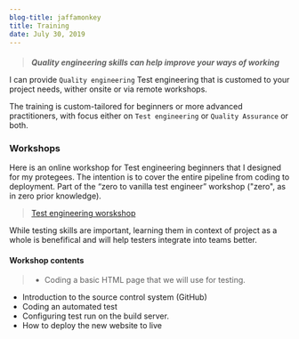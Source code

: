 ```yaml
---
blog-title: jaffamonkey
title: Training
date: July 30, 2019
---
```


####
> **_Quality engineering skills can help improve your ways of working_**

I can provide `Quality engineering` Test engineering that is customed to your project needs, wither onsite or via remote workshops.

The training is custom-tailored for beginners or more advanced practitioners, with focus either on `Test engineering` or      `Quality Assurance` or both.

### Workshops

Here is an online workshop for Test engineering beginners that I designed for my protegees. The intention is to cover the entire pipeline from coding to deployment.  Part of the “zero to vanilla test engineer” workshop ("zero", as in zero prior knowledge).

> [Test engineering worskshop](../trainingcourse)

While testing skills are important, learning them in context of project as a whole is benefifical and will help testers integrate into teams better. 

#### Workshop contents

> * Coding a basic HTML page that we will use for testing.
* Introduction to the source control system (GitHub)
* Coding an automated test
* Configuring test run on the build server.
* How to deploy the new website to live
